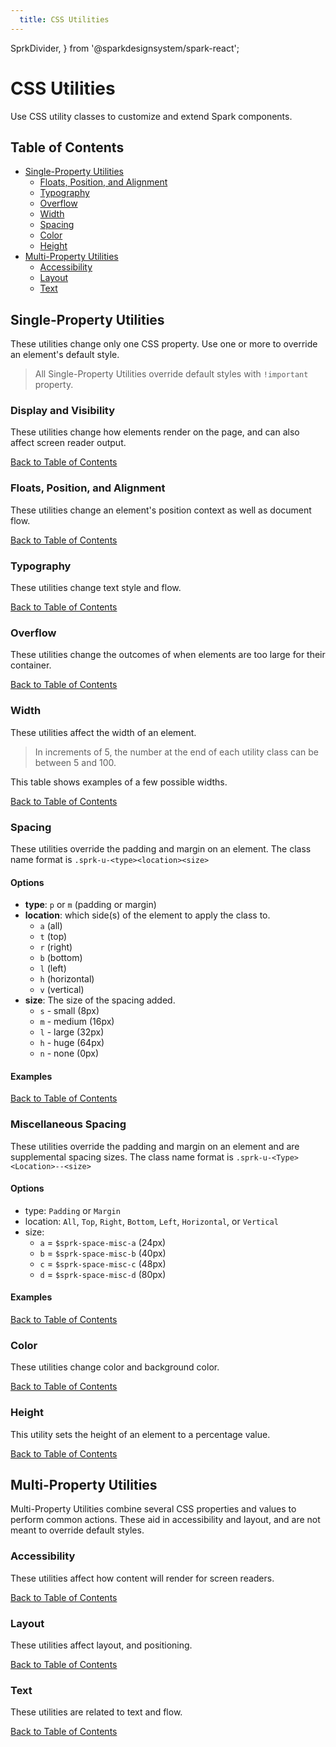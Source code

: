 ```yaml
---
  title: CSS Utilities
---
```

  SprkDivider,
} from '@sparkdesignsystem/spark-react';

# CSS Utilities

Use CSS utility classes to customize and extend Spark components.

<SprkDivider element="span" additionalClasses="sprk-u-mvn"/>
<h2 class="docs-b-h2 sprk-b-TypeDisplayTwo sprk-u-mbl sprk-u-Measure">Table of Contents</h2>

<ul>
  <li>
    <a href="#single-property-utilities">
      Single-Property Utilities
    </a>
    <ul class="sprk-b-List sprk-b-List--indented sprk-u-Measure sprk-u-mvs">
      <li>
        <a href="#floats,-position,-and-alignment">
          Floats, Position, and Alignment
        </a>
      </li>
      <li>
        <a href="#typography">
          Typography
        </a>
      </li>
      <li>
        <a href="#overflow">
          Overflow
        </a>
      </li>
      <li>
        <a href="#width">
          Width
        </a>
      </li>
      <li>
        <a href="#spacing">
          Spacing
        </a>
      </li>
      <li>
        <a href="#color">
          Color
        </a>
      </li>
      <li>
        <a href="#height">
          Height
        </a>
      </li>
    </ul>
  </li>
  <li>
    <a href="#multi-property-utilities">
      Multi-Property Utilities
    </a>
    <ul class="sprk-b-List sprk-b-List--indented sprk-u-Measure sprk-u-mvs">
      <li>
        <a href="#accessibility">
          Accessibility
        </a>
      </li>
      <li>
        <a href="#layout">
          Layout
        </a>
      </li>
      <li>
        <a href="#text">
          Text
        </a>
      </li>
    </ul>
  </li>
</ul>

<SprkDivider element="span" additionalClasses="sprk-u-mvn"/>

## Single-Property Utilities

These utilities change only one CSS property. Use one or more to override an element's default style.

> All Single-Property Utilities override default styles with `!important` property.

### Display and Visibility

These utilities change how elements render on the page, and can also affect screen reader output.

<section class="sprk-u-mbm">
  <CssUtilityTable group="display"/>
</section>
<a class="sprk-b-Link sprk-u-Float--right" href="#table-of-contents">
  Back to Table of Contents
</a>

### Floats, Position, and Alignment

These utilities change an element's position context as well as document flow.

<section class="sprk-u-mbm">
  <CssUtilityTable group="position"/>
</section>
<a class="sprk-b-Link sprk-u-Float--right" href="#table-of-contents">
  Back to Table of Contents
</a>

### Typography

These utilities change text style and flow.

<section class="sprk-u-mbm">
  <CssUtilityTable group="typography"/>
</section>
<a class="sprk-b-Link sprk-u-Float--right" href="#table-of-contents">
  Back to Table of Contents
</a>

### Overflow

These utilities change the outcomes of when elements are too large for their container.

<section class="sprk-u-mbm">
  <CssUtilityTable group="overflow"/>
</section>
<a class="sprk-b-Link sprk-u-Float--right" href="#table-of-contents">
  Back to Table of Contents
</a>

### Width

These utilities affect the width of an element.

> In increments of 5, the number at the end of each utility class can be between 5 and 100.

This table shows examples of a few possible widths.

<section class="sprk-u-mbm">
  <CssUtilityTable group="width"/>
</section>
<a class="sprk-b-Link sprk-u-Float--right" href="#table-of-contents">
  Back to Table of Contents
</a>

### Spacing

These utilities override the padding and margin on an element. The class name
 format is `.sprk-u-<type><location><size>`

#### Options

* **type**: `p` or `m` (padding or margin)
* **location**: which side(s) of the element to apply the class to.
  * `a` (all)
  * `t` (top)
  * `r` (right)
  * `b` (bottom)
  * `l` (left)
  * `h` (horizontal)
  * `v` (vertical)
* **size**: The size of the spacing added.
  * `s` - small (8px)
  * `m` - medium (16px)
  * `l` - large (32px)
  * `h` - huge (64px)
  * `n` - none (0px)

#### Examples

<section class="sprk-u-mbm">
  <CssUtilityTable group="spacing"/>
</section>
<a class="sprk-b-Link sprk-u-Float--right" href="#table-of-contents">
  Back to Table of Contents
</a>

### Miscellaneous Spacing

These utilities override the padding and margin on an element and are
supplemental spacing sizes. The class name format is `.sprk-u-<Type><Location>--<size>`

#### Options

* type: `Padding` or `Margin`
* location: `All`, `Top`, `Right`, `Bottom`, `Left`, `Horizontal`, or `Vertical`
* size:
  * `a` = `$sprk-space-misc-a` (24px)
  * `b` = `$sprk-space-misc-b` (40px)
  * `c` = `$sprk-space-misc-c` (48px)
  * `d` = `$sprk-space-misc-d` (80px)

#### Examples

<section class="sprk-u-mbm">
  <CssUtilityTable group="misc-spacing"/>
</section>
<a class="sprk-b-Link sprk-u-Float--right" href="#table-of-contents">
  Back to Table of Contents
</a>

### Color

These utilities change color and background color.

<section class="sprk-u-mbm">
  <CssUtilityTable group="color"/>
</section>
<a class="sprk-b-Link sprk-u-Float--right" href="#table-of-contents">
  Back to Table of Contents
</a>

### Height

This utility sets the height of an element to a percentage value.

<section class="sprk-u-mbm">
  <CssUtilityTable group="height"/>
</section>
<a class="sprk-b-Link sprk-u-Float--right" href="#table-of-contents">
  Back to Table of Contents
</a>

## Multi-Property Utilities

Multi-Property Utilities combine several CSS properties and values to perform common actions. These aid in accessibility and layout, and are not meant to override default styles.

### Accessibility

These utilities affect how content will render for screen readers.

<section class="sprk-u-mbm">
  <CssUtilityTable group="multi-accessibility"/>
</section>
<a class="sprk-b-Link sprk-u-Float--right" href="#table-of-contents">
  Back to Table of Contents
</a>

### Layout

These utilities affect layout, and positioning.

<section class="sprk-u-mbm">
  <CssUtilityTable group="multi-layout"/>
</section>
<a class="sprk-b-Link sprk-u-Float--right" href="#table-of-contents">
  Back to Table of Contents
</a>

### Text

These utilities are related to text and flow.

<section class="sprk-u-mbm">
  <CssUtilityTable group="multi-typography"/>
</section>
<a class="sprk-b-Link sprk-u-Float--right" href="#table-of-contents">
  Back to Table of Contents
</a>
